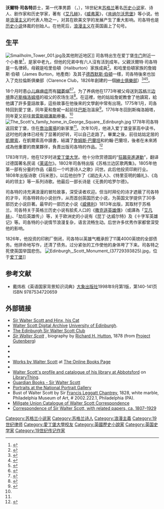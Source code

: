 {{noteTA
|T=zh:沃爾特·司各特;zh-hans:沃尔特·司各特;zh-hk:華特·司各特;
|1=zh:沃爾特;zh-hans:沃尔特;zh-hk:華特;
}}
{{Infobox Writer
| name         = 沃爾特·司各特爵士<br />Sir Walter Scott, 1st Baronet
| image        = Sir Walter Scott - Raeburn-2.jpg
| imagesize    = 200px
| caption      = 司各特肖像，[[亨利·雷伯恩|亨利·雷伯恩]]1822年所绘
| pseudonym    = 
| birthname    = 
| birthdate    = {{birth date|1771|8|15|}}
| birthplace   = {{SCO}}[[爱丁堡|爱丁堡]]
| deathdate    = {{death date and age|1832|9|21|1771|8|15|}}
| deathplace   = {{SCO}}[[梅尔罗斯|梅尔罗斯]]
| occupation   = [[歷史小說|歷史小說]]家、[[诗人|诗人]]
| period       = 
| alma_mater   = [[爱丁堡大学|爱丁堡大学]]
| genre        = 
| subject      = 
| movement     = 
| notableworks = 
| spouse       = 
| partner      = 
| children     = 
| relatives    = 
| influences   = [[威廉·莎士比亚|威廉·莎士比亚]]、[[钦定版圣经|圣经（钦定版）]]
| influenced   = [[维克多·雨果|维克多·雨果]]、[[詹姆斯·菲尼莫尔·库珀|詹姆斯·菲尼莫尔·库珀]]、[[奥诺雷·德·巴尔扎克|奥诺雷·德·巴尔扎克]]
| awards       = 
| signature = Sir Walter Scott Signature.svg
| website =
}}
'''沃爾特·司各特'''爵士，第一代準男爵 {{post-nominals|FRSE}}（{{lang|en|Sir '''Walter Scott''', 1st Baronet}}，{{bd|1771年|8月15日|1832年|9月21日|catIdx=Scott, Sir Walter}}），18世紀末[[苏格兰|苏格兰]]著名[[历史小说|历史小说]]家、诗人、剧作家和历史学家，著有《[[艾凡赫|艾凡赫]]》，《[[威弗莱|威弗莱]]》，《[[肯纳尔沃思堡|肯纳尔沃思堡]]》等小说。他是[[浪漫主义|浪漫主义]]的代表人物之一，对其在欧美文学的发展产生了重大影响。司各特也是[[历史小说|历史小说]]体裁的创始人。在他死后，[[浪漫主义|浪漫主义]]在英国画上了句号。

== 生平 ==
[[File:Smailholm_Tower_001.jpg|thumb]]及其他附近地区]]
司各特出生在爱丁堡[[牛门|牛门]]附近一个小巷里<ref name="homes">{{Cite web | last = Edinburgh University Library | title = Homes of Sir Walter Scott | url = http://www.walterscott.lib.ed.ac.uk/biography/homes.html | publisher = Edinburgh University Library | date = 22 October 2004 | accessdate = 9 July 2013 | archive-date = 2011-05-27 | archive-url = https://web.archive.org/web/20110527021149/http://www.walterscott.lib.ed.ac.uk/biography/homes.html | dead-url = no }}</ref>，是家中老九，但他的兄弟中有六人沒有活到成年。父親沃爾特·司各特是一名律師，母親是哈里伯頓（Haliburton）家族成員<ref>{{cite web |url=http://www.walterscott.lib.ed.ac.uk/biography/origins.html |title=Family Background |accessdate=2011-04-09 |archive-date=2011-05-13 |archive-url=https://web.archive.org/web/20110513070333/http://www.walterscott.lib.ed.ac.uk/biography/origins.html |dead-url=no }}</ref>。和哈里伯頓家族的詹姆斯·伯頓（James Burton，地產商）及其子[[德西默斯·伯頓|德西默斯·伯頓]]一樣，司各特後來也加入了克拉倫斯俱樂部（Clarence Club，1826年創建的一個[[紳士俱樂部|紳士俱樂部]]）<ref name="BSLS">{{cite web|title=Who were the Burtons|url=http://www.burtonsstleonardssociety.co.uk/history_-_the_burtons.html|website=The Burtons' St Leonards Society|accessdate=18 September 2017|archive-date=2019-09-08|archive-url=https://web.archive.org/web/20190908112908/http://www.burtonsstleonardssociety.co.uk/history_-_the_burtons.html|dead-url=no}}</ref><ref name="Life and Letters p.55">{{cite book|last=Beattie|first=William|title=Life and Letters of Thomas Campbell, In Three Volumes, Volume II|year=1849|publisher=Edward Moxon, Dover Street, London|page=55}}</ref><ref name="Athenaeum">{{cite book|last=|first=|title=The Athenaeum, Volume 3, Issues 115–165|year=1830|publisher=J. Lection, London|page=170}}</ref>。

18个月时患[[小儿麻痹症|小儿麻痹症]]而有[[腿萎缩|腿萎缩]]<ref name="T E Cone">{{cite journal|last=Cone|first=T E|title=Was Sir Walter Scott's Lameness Caused by Poliomyelitis?|journal=Pediatrics|date=1973|volume=51|issue=1|page=33|url=http://pediatrics.aappublications.org/content/51/1/35.abstract}}</ref><ref name=Robertson>{{cite web|last=Robertson|first=Fiona|title=Disfigurement and Disability: Walter Scott’s Bodies|url=http://www.otranto.co.uk/index.php/publication/view/54#_ftn3|work=Otranto.co.uk|accessdate=9 May 2014|archive-url=https://web.archive.org/web/20140512213344/http://www.otranto.co.uk/index.php/publication/view/54#_ftn3|archive-date=2014-05-12|dead-url=yes}}</ref>。为了养病他在1773年被父母送到[[苏格兰边境|苏格兰边境]]靠近[[斯梅洛姆塔|斯梅洛姆塔]]的祖父的农场生活<ref Name="Sandy">{{cite web |url=http://www.walterscott.lib.ed.ac.uk/biography/sandy.html |title=Sandyknowe and Early Childhood |accessdate=2011-04-09 |archive-date=2011-05-13 |archive-url=https://web.archive.org/web/20110513070452/http://www.walterscott.lib.ed.ac.uk/biography/sandy.html |dead-url=no }}</ref>。在這裡，他的姑姑詹妮教會了他讀寫，給他講了許多童話故事，這些故事在他後來的文學創中常有出現。1775年1月，司各特回到愛丁堡，同年夏和詹妮一起前往[[巴斯|巴斯]]泡溫泉<ref>{{cite web |url=http://www.imagesofengland.org.uk/Details/Default.aspx?id=443617 |title=No 1 Nos 2 and 3 (Farrell's Hotel) Nos 4 to 8 (consec) (Pratt's Hotel) |work=Images of England |publisher=English Heritage |accessdate=29 July 2009 |archive-url=https://web.archive.org/web/20120531061957/http://www.imagesofengland.org.uk/Details/Default.aspx?id=443617 |archive-date=2012-05-31 |dead-url=yes }}</ref>。1776年冬回到斯梅洛姆塔，同年夏又前往[[普雷斯頓潘斯|普雷斯頓潘斯]]療養。<ref name="Sandy" />
[[File:The_Scott's_family_home_in_George_Square,_Edinburgh.jpg|thumb]]
1778年司各特返回爱丁堡，住在[[喬治廣場_(愛丁堡)|喬治廣場]]的新家里<ref name="homes" />。次年10月，他进入爱丁堡皇家高中读书，这时他的身体已经有了显著的好转，可以自己走路了。畢業之後，前往姑姑定居的[[凱爾索_(蘇格蘭)|凱爾索]]，在凱爾索高中讀書，結識了[[詹姆斯·巴蘭坦|詹姆斯·巴蘭坦]]和約翰·巴蘭坦，後者在未來將成為他重要的商業夥伴，負責出版司各特的作品。<ref name=uni>{{cite web |url=http://www.walterscott.lib.ed.ac.uk/biography/education.html |title=School and University |publisher=Walterscott.lib.ed.ac.uk |date=24 October 2003 |accessdate=29 November 2009 |archive-date=2010-02-18 |archive-url=https://web.archive.org/web/20100218102137/http://www.walterscott.lib.ed.ac.uk/biography/education.html |dead-url=no }}</ref>

1783年11月，他在12岁时进[[爱丁堡大学|爱丁堡大学]]。他十分欣赏德国的“[[狂飙突进运动|狂飆突進運動]]”，翻译过德国著名民谣《[[莱诺尔|莱诺尔]]》。1802年司各特出版《苏格兰边区歌两集》。1805年他第一部有分量的作品《最后一个吟游诗人之歌》问世。此后他投资印刷行业。1808年出版诗歌《玛米恩》，以后他创作了《湖边夫人》、《特里亚明的婚礼》、《岛屿的领主》等一系列诗歌。他最后一部长诗是《无畏的哈罗尔德》。

司各特的诗充满浪漫的冒险故事，深受读者欢迎。但当时拜伦的诗才遮蔽了司各特的才华，司各特转向小说创作，从而首创英国历史小说，为英国文学提供了30多部历史小说巨著。最早的一部历史小说《[[威弗莱|威佛利]]》1813年出版，其取材于苏格兰。司各特关于英格兰历史小说有脍炙人口的《[[撒克遜英雄傳|撒克遜英雄傳]]》（或譯為「[[艾凡赫|艾凡赫]]」、「劫后英雄传」）等，关于欧洲史的小说有《昆丁·达威尔特》及《十字军英雄记》等。司各特的小说情节浪漫复杂，语言流畅生动。后世许多优秀作家都曾深受他的影响。

1826年，他投资的印刷厂倒闭，司各特以英雄气概承担了11萬4000英镑的全部债务。他拼命地写作，还清了债务。过分紧张的工作使他的身体垮了下来。司各特之死使英国举国悲伤。
[[File:Edinburgh,_Scott_Monument_(37729393825).jpg|left]]，位于[[爱丁堡|爱丁堡]]]]


==参考文献==
{{reflist}}
*戴炜栋《英语国家背景知识词典》[[大象出版社|大象出版社]]1998年9月第1版，第140-141页 ISBN 9787534720659

== 外部链接 ==
{{Commons category}}
{{Library resources box}}
* [http://www.thegreatcat.org/cats-enlightenment-part-11-sir-walter-scott-hinx/ Sir Walter Scott and Hinx, his Cat] {{Wayback|url=http://www.thegreatcat.org/cats-enlightenment-part-11-sir-walter-scott-hinx/ |date=20160320092740 }}
* [http://www.walterscott.lib.ed.ac.uk/ Walter Scott Digital Archive] {{Wayback|url=http://www.walterscott.lib.ed.ac.uk/ |date=20150625033256 }} [[University_of_Edinburgh|University of Edinburgh]].
* [http://www.eswsc.com/ The Edinburgh Sir Walter Scott Club] {{Wayback|url=http://www.eswsc.com/ |date=20070206223316 }}
* [http://www.gutenberg.org/etext/18124 ''Sir Walter Scott''] {{Wayback|url=http://www.gutenberg.org/etext/18124 |date=20090924233527 }}, biography by [[Richard_H._Hutton|Richard H. Hutton]], 1878 (from [[Project_Gutenberg|Project Gutenberg]])
* {{Gutenberg author | id=Scott,+Walter+(1771-1832) }}
* {{Internet Archive author |sname=Walter Scott}}
* {{Librivox author |id=491}}
* [http://onlinebooks.library.upenn.edu/webbin/book/search?amode=start&author=Scott%2c%20Walter Works by Walter Scott] {{Wayback|url=http://onlinebooks.library.upenn.edu/webbin/book/search?amode=start&author=Scott%2c%20Walter |date=20210126183122 }} at [[The_Online_Books_Page|The Online Books Page]]
* {{cite EB1911 |wstitle=Scott, Sir Walter}}
* [http://www.librarything.com/profile/WalterScottLibrary Walter Scott's profile and catalogue of his library at Abbotsford] {{Wayback|url=http://www.librarything.com/profile/WalterScottLibrary |date=20210415022046 }} on [[LibraryThing|LibraryThing]].
* [https://www.theguardian.com/books/sir-walter-scott Guardian Books - Sir Walter Scott] {{Wayback|url=https://www.theguardian.com/books/sir-walter-scott |date=20211220052321 }}
* [http://www.npg.org.uk/collections/search/person.php?sText=walter+scott&submitSearchTerm%5Fx=0&submitSearchTerm%5Fy=0&search=ss&OConly=true&firstRun=true&LinkID=mp04014 Portraits at the National Portrait Gallery] {{Wayback|url=http://www.npg.org.uk/collections/search/person.php?sText=walter+scott&submitSearchTerm%5Fx=0&submitSearchTerm%5Fy=0&search=ss&OConly=true&firstRun=true&LinkID=mp04014 |date=20210906234302 }}
* Bust of Walter Scott by Sir [[Francis_Leggatt_Chantrey|Francis Leggatt Chantrey]], 1828, white marble, Philadelphia Museum of Art, # 2002.222.1, Philadelphia (PA).
* [http://www.nls.uk/catalogues/resources/scott/index.cfm Millgate Union Catalogue of Walter Scott Correspondence] {{Wayback|url=http://www.nls.uk/catalogues/resources/scott/index.cfm |date=20180110201248 }}
* [http://archiveshub.ac.uk/data/gb206-brothertoncollectionms19cscott Correspondence of Sir Walter Scott, with related papers, ca. 1807–1929] {{Wayback|url=http://archiveshub.ac.uk/data/gb206-brothertoncollectionms19cscott |date=20160811162031 }}

{{浪漫主義}}
{{Authority control}}
{{DEFAULTSORT:Scott, Sir Walter}}

[[Category:苏格兰小说家|Category:苏格兰小说家]]
[[Category:苏格兰诗人|Category:苏格兰诗人]]
[[Category:浪漫主義|Category:浪漫主義]]
[[Category:19世纪律师|Category:19世纪律师]]
[[Category:愛丁堡大學校友|Category:愛丁堡大學校友]]
[[Category:英國歷史小說家|Category:英國歷史小說家]]
[[Category:英国史学家|Category:英国史学家]]
[[Category:19世纪传记作家|Category:19世纪传记作家]]